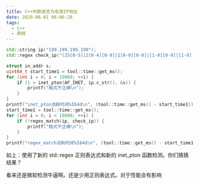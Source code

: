 ```yaml
---
title: C++判断是否为有效IP地址
date: 2020-06-01 06:06:28
tags:
  - C++
  - 网络
---
```


```cpp
std::string ip("199.199.199.199");
std::regex check_ip("(25[0-5]|2[0-4][0-9]|1[0-9][0-9]|[1-9][0-9]|[1-9])[.](25[0-5]|2[0-4][0-9]|1[0-9][0-9]|[1-9][0-9]|[1-9])[.](25[0-5]|2[0-4][0-9]|1[0-9][0-9]|[1-9][0-9]|[1-9])[.](25[0-5]|2[0-4][0-9]|1[0-9][0-9]|[1-9][0-9]|[1-9])");

struct in_addr s;
uint64_t start_time1 = tool::time::get_ms();
for (int i = 0; i < 10000; ++i) {
	if (1 > inet_pton(AF_INET, ip.c_str(), &s)) {
		printf("格式不正确\n");
	}
}
printf("inet_pton消耗时间%I64d\n", (tool::time::get_ms() - start_time1));
start_time1 = tool::time::get_ms();
for (int i = 0; i < 10000; ++i) {
	if (!regex_match(ip, check_ip)) {
		printf("格式不正确\n");
	}
}
printf("regex_match消耗时间%I64d\n", (tool::time::get_ms() - start_time1));
```

如上：使用了新的 std::regex 正则表达式和新的 inet_pton 函数检测。你们猜猜结果？

<AutoSizeImage src="https://img-blog.csdnimg.cn/20200601060352818.png?x-oss-process=image/watermark,type_ZmFuZ3poZW5naGVpdGk,shadow_10,text_aHR0cHM6Ly9ibG9nLmNzZG4ubmV0L3FxXzI4Mzk4MzAx,size_16,color_FFFFFF,t_70" />

看来还是微软检测牛逼啊。还是少用正则表达式。对于性能会有影响
